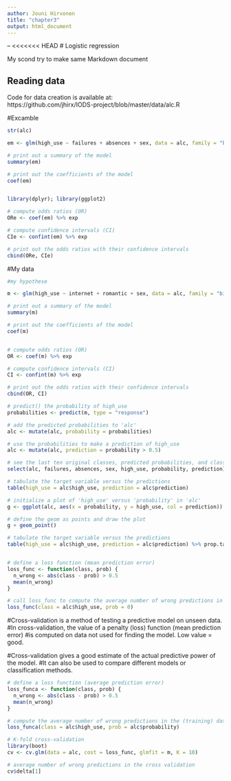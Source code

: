 ```yaml
---
author: Jouni Hirvonen
title: "chapter3"
output: html_document
---
```

--
<<<<<<< HEAD
# Logistic regression

My scond try to make same Markdown document

## Reading data

Code for data creation is available at:   
  https://github.com/jhirx/IODS-project/blob/master/data/alc.R

#Excamble 
```r
str(alc)

em <- glm(high_use ~ failures + absences + sex, data = alc, family = "binomial")

# print out a summary of the model
summary(em)

# print out the coefficients of the model
coef(em)


library(dplyr); library(ggplot2)

# compute odds ratios (OR)
ORe <- coef(em) %>% exp

# compute confidence intervals (CI)
CIe <- confint(em) %>% exp

# print out the odds ratios with their confidence intervals
cbind(ORe, CIe)
``` 
#My data 

```r
#my hypothese

m <- glm(high_use ~ internet + romantic + sex, data = alc, family = "binomial")

# print out a summary of the model
summary(m)

# print out the coefficients of the model
coef(m)


# compute odds ratios (OR)
OR <- coef(m) %>% exp

# compute confidence intervals (CI)
CI <- confint(m) %>% exp

# print out the odds ratios with their confidence intervals
cbind(OR, CI)

```

```r

# predict() the probability of high_use
probabilities <- predict(m, type = "response")

# add the predicted probabilities to 'alc'
alc <- mutate(alc, probability = probabilities)

# use the probabilities to make a prediction of high_use
alc <- mutate(alc, prediction = probability > 0.5)

# see the last ten original classes, predicted probabilities, and class predictions
select(alc, failures, absences, sex, high_use, probability, prediction) %>% tail(10)

# tabulate the target variable versus the predictions
table(high_use = alc$high_use, prediction = alc$prediction)

# initialize a plot of 'high_use' versus 'probability' in 'alc'
g <- ggplot(alc, aes(x = probability, y = high_use, col = prediction))

# define the geom as points and draw the plot
g + geom_point()

# tabulate the target variable versus the predictions
table(high_use = alc$high_use, prediction = alc$prediction) %>% prop.table %>% addmargins


# define a loss function (mean prediction error)
loss_func <- function(class, prob) {
  n_wrong <- abs(class - prob) > 0.5
  mean(n_wrong)
}

# call loss_func to compute the average number of wrong predictions in the (training) data
loss_func(class = alc$high_use, prob = 0)
```

#Cross-validation is a method of testing a predictive model on unseen data. 
#In cross-validation, the value of a penalty (loss) function (mean prediction error)
#is computed on data not used for finding the model. Low value = good.

#Cross-validation gives a good estimate of the actual predictive power of the model. 
#It can also be used to compare different models or classification methods.


```r

# define a loss function (average prediction error)
loss_funca <- function(class, prob) {
  n_wrong <- abs(class - prob) > 0.5
  mean(n_wrong)
}

# compute the average number of wrong predictions in the (training) data
loss_funca(class = alc$high_use, prob = alc$probability)

# K-fold cross-validation
library(boot)
cv <- cv.glm(data = alc, cost = loss_func, glmfit = m, K = 10)

# average number of wrong predictions in the cross validation
cv$delta[1]
```

